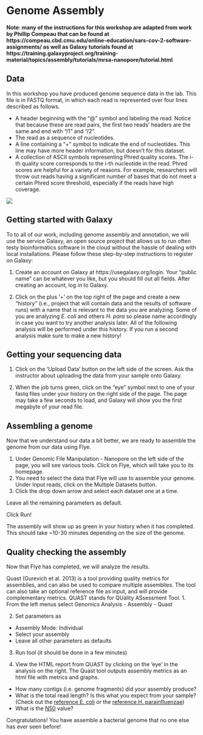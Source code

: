 # Genome Assembly {#assembly}

**Note: many of the instructions for this workshop are adapted from work by Phillip Compeau that can be found at https://compeau.cbd.cmu.edu/online-education/sars-cov-2-software-assignments/ as well as Galaxy tutorials found at https://training.galaxyproject.org/training-material/topics/assembly/tutorials/mrsa-nanopore/tutorial.html**

## Data

In this workshop you have produced genome sequence data in the lab.
This file is in FASTQ format, in which each read is represented over four lines described as follows.

- A header beginning with the “@” symbol and labeling the read. Notice that because these are read pairs, the first two reads’ headers are the same and end with “/1” and “/2”.
- The read as a sequence of nucleotides.
- A line containing a “+” symbol to indicate the end of nucleotides. This line may have more header information, but doesn’t for this dataset.
- A collection of ASCII symbols representing Phred quality scores. The i-th quality score corresponds to the i-th nucleotide in the read. Phred scores are helpful for a variety of reasons. For example, researchers will throw out reads having a significant number of bases that do not meet a certain Phred score threshold, especially if the reads have high coverage.

![](https://www.drive5.com/usearch/manual/fastq_fig.jpg)

## Getting started with Galaxy

To to all of our work, including genome assembly and annotation, we will use the 
service Galaxy, an open source project that allows us to run often testy bioinformatics software in the cloud without the hassle of dealing with local installations. 
Please follow these step-by-step instructions to register on Galaxy:

1. Create an account on Galaxy at https://usegalaxy.org/login. 
Your “public name” can be whatever you like, but you should fill out all fields. After creating an account, log in to Galaxy.

2. Click on the plus '+' on the top right of the page and create a new "history" (i.e., project that will contain data and the results of software runs) with a name that is relevant to the data you are analyzing.
Some of you are analyzing *E. coli* and others *H. para* so please name accordingly in case you want to try another analysis later.
All of the following analysis will be performed under this history. If you run a second analysis make sure to make a new history!

## Getting your sequencing data

1. Click on the 'Upload Data' button on the left side of the screen.
Ask the instructor about uploading the data from your sample onto Galaxy.

2. When the job turns green, click on the “eye” symbol next to one of your fastq files under your history on the right side of the page. The page may take a few seconds to load, and Galaxy will show you the first megabyte of your read file.

## Assembling a genome

Now that we understand our data a bit better, we are ready to assemble the genome from our data using Flye.

1. Under Genomic File Manipulation - Nanopore on the left side of the page, you will see various tools. 
Click on Flye, which will take you to its homepage.
2. You need to select the data that Flye will use to assemble your genome. Under Input reads, click on the Multiple Datasets button. 
3. Click the drop down arrow and select each dataset one at a time.

Leave all the remaining parameters as default.

Click Run!

The assembly will show up as green in your history when it has completed. This should take ~10-30 minutes depending on the size of the genome.

## Quality checking the assembly

Now that Flye has completed, we will analyze the results. 

Quast (Gurevich et al. 2013) is a tool providing quality metrics for assemblies, and can also be used to compare multiple assemblies. The tool can also take an optional reference file as input, and will provide complementary metrics. QUAST stands for QUality ASsessment Tool. 
1. From the left menus select Genomics Analysis - Assembly - Quast

2. Set parameters as
  - Assembly Mode: Individual
  - Select your assembly
  - Leave all other parameters as defaults

3. Run tool (it should be done in a few minutes)

4. View the HTML report from QUAST by clicking on the 'eye' in the analysis on the right. The Quast tool outputs assembly metrics as an html file with metrics and graphs. 
  - How many contigs (i.e. genome fragments) did your assembly produce? 
  - What is the total read length? Is this what you expect from your sample? (Check out the [reference E. coli](https://www.ncbi.nlm.nih.gov/datasets/genome/GCF_000007445.1/) or the [reference H. parainfluenzae](https://www.ncbi.nlm.nih.gov/datasets/genome/GCF_031191205.1/))
  - What is the [N50](https://en.wikipedia.org/wiki/N50,_L50,_and_related_statistics) value?
  
Congratulations! You have assemble a bacterial genome that no one else has ever seen before!